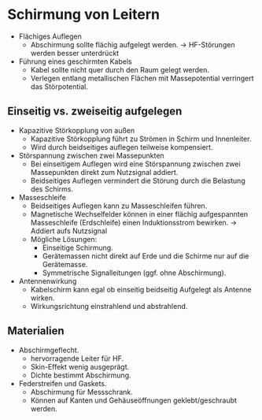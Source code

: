 # Schirmung von Leitern

- Flächiges Auflegen
  - Abschirmung sollte flächig aufgelegt werden.
    -> HF-Störungen werden besser unterdrückt

- Führung eines geschirmten Kabels 
  - Kabel sollte nicht quer durch den Raum gelegt werden.
  - Verlegen entlang metallischen Flächen mit Massepotential verringert das Störpotential.
  
## Einseitig vs. zweiseitig aufgelegen

- Kapazitive Störkopplung von außen 
  - Kapazitive Störkopplung führt zu Strömen in Schirm und Innenleiter. 
  - Wird durch beidseitiges auflegen teilweise kompensiert.

- Störspannung zwischen zwei Massepunkten
  - Bei einseitigem Auflegen wird eine Störspannung zwischen zwei Massepunkten direkt zum Nutzsignal addiert.
  - Beidseitiges Auflegen vermindert die Störung durch die Belastung des Schirms.

- Masseschleife
  - Beidseitiges Auflegen kann zu Masseschleifen führen. 
  - Magnetische Wechselfelder können in einer flächig aufgespannten Masseschleife (Erdschleife) einen Induktionsstrom bewirken. 
    -> Addiert aufs Nutzsignal
  - Mögliche Lösungen:
    - Einseitige Schirmung.
    - Gerätemassen nicht direkt auf Erde und die Schirme nur auf die Gerätemasse.
    - Symmetrische Signalleitungen (ggf. ohne Abschirmung).

- Antennenwirkung
  - Kabelschirm kann egal ob einseitig beidseitig Aufgelegt als Antenne wirken. 
  - Wirkungsrichtung einstrahlend und abstrahlend. 


## Materialien

- Abschirmgeflecht. 
  - hervorragende Leiter für HF.
  - Skin-Effekt wenig ausgeprägt.
  - Dichte bestimmt Abschirmung.

- Federstreifen und Gaskets.
  - Abschirmung für Messschrank. 
  - Können auf Kanten und Gehäuseöffnungen geklebt/geschraubt werden. 


